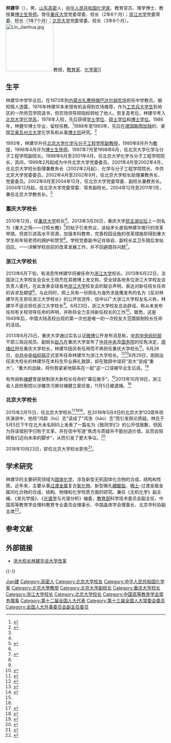 {{otheruses|other=同名的香港教育家|林建華 (香港)}}
'''林建华'''（{{bd|1955年|10月21日||}}），男，[[山东省|山东]][[高密市|高密]]人，[[中华人民共和国|中华人民共和国]][[化学家|化学家]]、教育官员、理学博士、教授兼[[博士生导师|博士生导师]]。曾任[[重庆大学|重庆大学]]党委常委、校长（2年6个月）；[[浙江大学|浙江大学]]党委常委、校长（1年7个月）；[[北京大学|北京大学]]党委常委、校长（3年8个月）。
[[File:Lin_Jianhua.jpg|150px]]教授，[[教育家|教育家]]、[[化学家|化学家]]]]

== 生平 ==
林建华中学毕业后，在1973年到[[内蒙古|内蒙古]][[扎赉特旗|扎赉特旗]][[巴达尔胡农场|巴达尔胡农场]]担任中学教员。据知情人透露，1976年林建华本来很有机会得到农场推荐，作为[[工农兵大学生|工农兵大学生]]到地区的一所师范学院读书，但农场领导把指标转给了他人。恢复高考后，林建华考入[[北京大学化学系|北京大学化学系]]，1978年入校，先后获得[[学士学位|学士学位]]、[[硕士学位|硕士学位]]和[[博士学位|博士学位]]。1986年，林健华博士毕业，留校任教。<ref>{{Cite news |url=http://www.ce.cn/xwzx/gnsz/gdxw/201805/06/t20180506_29041617.shtml |title=我所认识的林建华老师 |date=2018-05-06 |work=经济日报-中国经济网 |accessdate=2020-05-19 |archive-date=2020-02-18 |archive-url=https://web.archive.org/web/20200218000446/http://www.ce.cn/xwzx/gnsz/gdxw/201805/06/t20180506_29041617.shtml |dead-url=no }}</ref>1988年至1993年，先后在[[德国|德国]][[斯图加特|斯图加特]]的{{link-en|马克斯—普朗克固体研究所|Max Planck Institute for Solid State Research}}、美国[[艾奥瓦州立大学|艾奥瓦州立大学]]化学系和{{link-en|艾姆斯国家实验室|Ames Laboratory}}从事[[博士后|博士后]]研究。<ref name=pku>{{cite web|url=http://www.pku.edu.cn/about/ldjg/xzh/ljh.jsp|title=林建华：北京大学党委常委、常务副校长|publisher=北京大学|accessdate=2013-06-21|deadurl=yes|archiveurl=https://web.archive.org/web/20120714233104/http://www.pku.edu.cn/about/ldjg/xzh/ljh.jsp|archivedate=2012-07-14}}</ref>

1993年，林建华升任[[北京大学化学与分子工程学院|北京大学化学与分子工程学院]][[副教授|副教授]]，1995年8月升为[[教授|教授]]，1998年4月评为[[博士生导师|博士生导师]]。1997年7月至1998年6月，任北京大学化学与分子工程学院副院长。1998年6月至2001年4月，任北京大学化学与分子工程学院院长，其间，1999年2月起成为中共北京大学党委委员。2001年4月至2002年4月，任北京大学校长助理兼教务长（2002年2月起）、化学与分子工程学院院长、中共北京大学党委委员。2002年4月至2002年9月，任北京大学校长助理兼教务长、党委委员。2002年9月至2004年12月，任北京大学党委常委、副校长兼教务长。2004年12月起，任北京大学党委常委、常务副校长，2004年12月至2011年1月，兼任北京大学教务长。<ref name=pku/>

=== 重庆大学校长 ===
2010年12月，任[[重庆大学|重庆大学]]校长<ref name="cqu"/>。2013年3月26日，重庆大学[[民主湖论坛|民主湖论坛]]上一则名为《重大之殇——讨校长檄》<ref>{{cite web| url=http://blog.renren.com/share/223072357/15571031110| language=| title=【民主湖热帖】重大之殇——讨校长檄| publisher=人人网| deadurl=yes| archiveurl=https://web.archive.org/web/20130630083023/http://blog.renren.com/share/223072357/15571031110| archivedate=2013-06-30}}</ref>的帖子引发热议，该帖矛头直指林建华推行的改革举措，但其引进高水平资源，加强本科教育，完善校园设施的改革措施却得到重大学生和年轻老师的拥护和赞赏<ref name=nfzm/>。学校党委副书记肖铁岩、副校长孟卫东随后发帖回应，一一详解学校目前的改革发展工作，并不回避既存问题<ref name=nfzm>{{cite web |url=http://www.infzm.com/content/89526 |language= |title=民主从平等互动开始 |publisher=南方周末 |date=2013年4月6日 |access-date=2013年6月24日 |archive-date=2020年3月27日 |archive-url=https://web.archive.org/web/20200327044910/http://www.infzm.com/content/89526 |dead-url=no }}</ref>。

=== 浙江大学校长 ===
2013年6月下旬，有消息传林建华将被任命为[[浙江大学|浙江大学]]校长。2013年6月22日，法国浙江大学校友会会长王晓杰在其微博上发文称，受全球各地多位浙江大学校友会负责人委托，在此发表全球各地[[浙江大学|浙江大学]]校友会的联合声明，表达对新任校长任命的诉求及期望<ref name=sina/>。与此同时，网上另有一份网名为海外求是鹰发布的名为《反对林建华先生担任浙江大学校长》的公开信流传，信中以广大浙江大学校友名义称，林建华不适合担任浙江大学校长<ref name=sina/>。6月23日，浙江大学校友总会辟谣，称从未发布任何有关校领导任命的声明，并称将全力支持新任校长的工作<ref>{{cite web | url=http://news.ifeng.com/mainland/detail_2013_06/24/26748654_0.shtml | title=浙大校友总会：未发布任何关于校领导任命的声明 | publisher=浙江大学校友总会 | date=2013-06-24 | access-date=2013-06-28 | archive-date=2020-03-27 | archive-url=https://web.archive.org/web/20200327044910/http://news.ifeng.com/mainland/detail_2013_06/24/26748654_0.shtml | dead-url=no }}</ref>。据悉，这是1949年后，中国大陆高校出现的第一次也是唯一的一次校友大范围抵制校长任命的活动。

2013年6月25日，重庆大学通过实名认证[[微博|微博]]公开发布消息称，[[中共中央组织部|中共中央组织部]]干部三局巡视员、副局长[[赵凡_(1962年)|赵凡]]在重庆大学宣布了[[中共中央|中共中央]]及[[中华人民共和国国务院|国务院]]的任免决定，[[周绪红|周绪红]]担任重庆大学校长，林建华因另有任用而不再担任重庆大学校长<ref name=sina>{{cite web|url=http://news.sina.com.cn/c/2013-06-26/061427498820.shtml|language=|title=浙江大学校长空缺数月 校友会否认反对新校长任命|publisher=新浪|date=2013-06-26|access-date=2013-06-26|archive-date=2020-03-27|archive-url=https://web.archive.org/web/20200327044918/http://news.sina.com.cn/c/2013-06-26/061427498820.shtml|dead-url=no}}</ref>。6月26日，[[中共中央组织部|中共中央组织部]]正式宣布任命林建华为浙江大学校长。<ref>{{Cite news |url=http://politics.people.com.cn/n/2013/0626/c1001-21981438.html |title=林建华任浙江大学校长 原任重庆大学校长 |date=2013-06-26 |work=人民网 |accessdate=2020-05-19 |archive-date=2013-06-30 |archive-url=https://web.archive.org/web/20130630013831/http://politics.people.com.cn/n/2013/0626/c1001-21981438.html |dead-url=no }}</ref><ref name=n>{{Cite news |url=https://www.thepaper.cn/newsDetail_forward_1304054 |title=浙大校长林建华挂帅北大，调任浙大时曾遭遇“抵制”风波 |access-date=2020-05-19 |work=澎湃新闻 |date=2015-02-15 |archive-date=2018-04-28 |archive-url=https://web.archive.org/web/20180428102423/http://www.thepaper.cn/newsDetail_forward_1304054 |dead-url=no }}</ref>6月29日，刚刚出任浙大校长的林建华在本科生毕业典礼致辞，却在致辞中误将“浙大”说成“重大”。“重大的血脉，将你我紧紧地联系在一起”这一口误被毕业生讥讽。<ref>{{Cite news |url=https://nfpeople.infzm.com/article/1505 |title=校长很忙 |date=2018-01-03 |work=南方人物周刊 |accessdate=2020-05-19 |archive-date=2021-10-12 |archive-url=https://web.archive.org/web/20211012113043/https://nfpeople.infzm.com/article/1505 |dead-url=no }}</ref>

有传闻称[[褚健|褚健]]曾是抵制浙大新校长任命的“幕后推手”。<ref name=n />2013年10月18日，浙江省人民检察院以涉嫌贪污罪对褚健立案侦查，11月5日被逮捕。<ref name=n />

=== 北京大学校长 ===
2015年2月15日，任北京大学校长<ref>{{cite web|url=http://news.ifeng.com/mainland/renshi/detail_2013_06/26/26830501_0.shtml|language=|title=原重庆大学校长林建华任浙江大学校长|publisher=凤凰网|date=2013-06-26|access-date=2013-06-26|archive-date=2020-03-27|archive-url=https://web.archive.org/web/20200327044926/http://news.ifeng.com/mainland/renshi/detail_2013_06/26/26830501_0.shtml|dead-url=no}}</ref><ref>{{cite web|url=http://news.ifeng.com/mainland/detail_2013_06/26/26836797_0.shtml|language=|title=林建华任浙江大学校长：校长非全才 但要知人善任|publisher=凤凰网|date=2013-06-26|access-date=2013-06-26|archive-date=2020-03-27|archive-url=https://web.archive.org/web/20200327044930/http://news.ifeng.com/mainland/detail_2013_06/26/26836797_0.shtml|dead-url=no}}</ref><ref>{{cite news|title=国务院任免国家工作人员 宫蒲光任民政部副部长|url=http://www.chinanews.com/gn/2013/07-23/5072868.shtml|accessdate=2013-07-27|newspaper=中国新闻网|date=2013年7月23日|archive-date=2013-12-27|archive-url=https://web.archive.org/web/20131227131520/http://www.chinanews.com/gn/2013/07-23/5072868.shtml|dead-url=no}}</ref>。在2018年5月4日的北京大学120周年校庆演讲中，他将“鸿鹄（hú）志”读成了“鸿浩（hào）志”而引发舆论质疑。林氏于5月5日下午在北大未名BBS上发表了一篇名为《致同学们》的公开信致歉，但因为将读错别字归咎于文革，并在信中写道“焦虑与质疑并不能创造价值，反而会阻碍我们迈向未来的脚步”，从而引发了更大争议。<ref>{{Cite news|url=https://www.zaobao.com/news/china/story20180507-856710|title=念错字道歉风波继续发酵 北大校长被批让文革为自己“背黑锅”|date=2018-05-07|newspaper=早报|accessdate=2018-05-07|language=en}}</ref>

2018年10月23日，卸任北京大学校长职务<ref>{{cite web |title=邱水平任北京大学党委书记 郝平任北京大学校长 |url=http://www.moe.gov.cn/jyb_xwfb/gzdt_gzdt/moe_1485/201810/t20181023_352505.html |website=中华人民共和国教育部 |accessdate=2018-10-23 |date=2018-10-23 |archive-date=2018-10-23 |archive-url=https://web.archive.org/web/20181023164942/http://www.moe.gov.cn/jyb_xwfb/gzdt_gzdt/moe_1485/201810/t20181023_352505.html |dead-url=no }}</ref>。

== 学术研究 ==
林建华的主要研究领域为[[固体化学|固体化学]]，涉及新型无机固体化合物的合成、结构和性质。近年来，主要从事[[过渡金属|过渡金属]]复合[[氧化物|氧化物]]、新型微孔[[硼酸盐|硼酸盐]]、[[稀土|稀土]]-过渡金属金属间化合物的合成、结构、物理和化学性质方面的研究。兼任《无机化学》副主编、《发光学报》、《[[光谱学|光谱学]]与光谱分析》编委，[[中华人民共和国教育部|教育部]]科学技术委员会副主任、中国高等教育学会理科教育专业委员会理事长、中国晶体学会理事长、北京市科协副主席<ref name="cqu">{{cite web|url=http://www.cqu.edu.cn/Channel/CquNowLeader/1/index.html|title=现任领导|publisher=重庆大学|access-date=2013-06-24|archive-date=2020-06-15|archive-url=https://web.archive.org/web/20200615050257/http://www.cqu.edu.cn/Channel/CquNowLeader/1/index.html|dead-url=no}}</ref>。

== 参考文献 ==
{{reflist|2}}

== 外部链接 ==
* [http://www.chinanews.com/edu/2014/03-09/5927608.shtml 浙大校长林建华谈大学改革] {{Wayback|url=http://www.chinanews.com/edu/2014/03-09/5927608.shtml |date=20200327044954 }}

{{-}}
{{start box}}
{{s-edu}}
{{s-before|[[王恩哥|王恩哥]]}}
{{s-title|[[北京大学|北京大学]]校长|2015年2月－2018年10月}}
{{s-after|[[郝平_(官员)|郝平]]}}
{{s-before|[[杨卫|杨卫]]}}
{{s-title|[[浙江大学|浙江大学]]校长|2013年6月－2015年2月}}
{{s-after|[[吴朝晖|吴朝晖]]}}
{{s-before|[[李晓红|李晓红]]}}
{{s-title|[[重庆大学|重庆大学]]校长|2010年12月－2013年6月}}
{{s-after|[[周绪红|周绪红]]}}
{{end box}}

{{Navboxes
| title  = 林建华在[[中国高等教育学会|中国高等教育学会]]的职务
| list1  =
{{中国高等教育学会第五届理事会}}
}}

{{Authority control}}
{{DEFAULTSORT:Lin}}
[[Category:林姓|Jian建]]
[[Category:高密人|Category:高密人]]
[[Category:北京大学校友|Category:北京大学校友]]
[[Category:中华人民共和国化学家|Category:中华人民共和国化学家]]
[[Category:北京大學教授|Category:北京大學教授]]
[[Category:北京大学副校长|Category:北京大学副校长]]
[[Category:重庆大学校长|Category:重庆大学校长]]
[[Category:浙江大学校长|Category:浙江大学校长]]
[[Category:北京大学校长|Category:北京大学校长]]
[[Category:中国高等教育学会常务理事|Category:中国高等教育学会常务理事]]
[[Category:第十二届全国人大代表|Category:第十二届全国人大代表]]
[[Category:第十三届全国人大常委会委员|Category:第十三届全国人大常委会委员]]
[[Category:全国人大外事委员会副主任委员|Category:全国人大外事委员会副主任委员]]